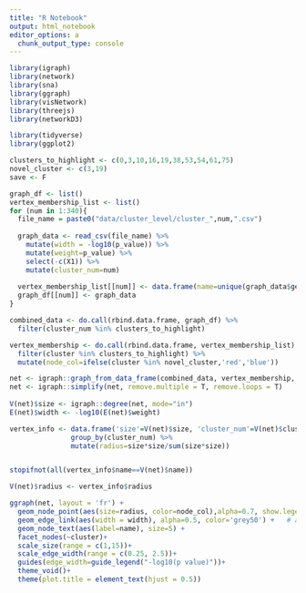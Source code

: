 ```yaml
---
title: "R Notebook"
output: html_notebook
editor_options: a
  chunk_output_type: console
---
```


```r
library(igraph) 
library(network) 
library(sna)
library(ggraph)
library(visNetwork)
library(threejs)
library(networkD3)

library(tidyverse)
library(ggplot2)
```


```r
clusters_to_highlight <- c(0,3,10,16,19,38,53,54,61,75)
novel_cluster <- c(3,19)
save <- F
```

```r
graph_df <- list()
vertex_membership_list <- list()
for (num in 1:340){
  file_name = paste0("data/cluster_level/cluster_",num,".csv")
  
  graph_data <- read_csv(file_name) %>% 
    mutate(width = -log10(p_value)) %>%
    mutate(weight=p_value) %>%
    select(-c(X1)) %>%
    mutate(cluster_num=num)
  
  vertex_membership_list[[num]] <- data.frame(name=unique(graph_data$gene), cluster=num)
  graph_df[[num]] <- graph_data
}

combined_data <- do.call(rbind.data.frame, graph_df) %>% 
  filter(cluster_num %in% clusters_to_highlight) 

vertex_membership <- do.call(rbind.data.frame, vertex_membership_list) %>% 
  filter(cluster %in% clusters_to_highlight) %>% 
  mutate(node_col=ifelse(cluster %in% novel_cluster,'red','blue'))
```


```r
net <- igraph::graph_from_data_frame(combined_data, vertex_membership, directed=F)
net <- igraph::simplify(net, remove.multiple = T, remove.loops = T)
  
V(net)$size <- igraph::degree(net, mode="in")
E(net)$width <- -log10(E(net)$weight)

vertex_info <- data.frame('size'=V(net)$size, 'cluster_num'=V(net)$cluster, 'name'=V(net)$name) %>% 
               group_by(cluster_num) %>%
               mutate(radius=size*size/sum(size*size))


stopifnot(all(vertex_info$name==V(net)$name))

V(net)$radius <- vertex_info$radius
```


```r
ggraph(net, layout = 'fr') +
  geom_node_point(aes(size=radius, color=node_col),alpha=0.7, show.legend = F)+
  geom_edge_link(aes(width = width), alpha=0.5, color='grey50') +   # add edges to the plot
  geom_node_text(aes(label=name), size=5) +
  facet_nodes(~cluster)+
  scale_size(range = c(1,15))+
  scale_edge_width(range = c(0.25, 2.5))+
  guides(edge_width=guide_legend("-log10(p value)"))+
  theme_void()+
  theme(plot.title = element_text(hjust = 0.5))
```